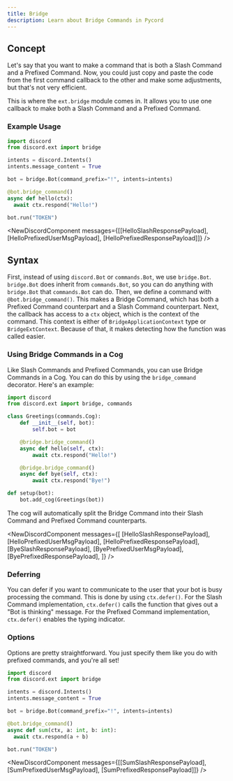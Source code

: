 ```yaml
---
title: Bridge
description: Learn about Bridge Commands in Pycord
---
```



## Concept

Let's say that you want to make a command that is both a Slash Command and a Prefixed Command. Now, you could just copy and paste the code from the first command callback to the other and make some adjustments, but that's not very efficient.

This is where the `ext.bridge` module comes in. It allows you to use one callback to make both a Slash Command and a Prefixed Command.

### Example Usage

```py
import discord
from discord.ext import bridge

intents = discord.Intents()
intents.message_content = True

bot = bridge.Bot(command_prefix="!", intents=intents)

@bot.bridge_command()
async def hello(ctx):
  await ctx.respond("Hello!")

bot.run("TOKEN")
```

<NewDiscordComponent messages={[[HelloSlashResponsePayload], [HelloPrefixedUserMsgPayload], [HelloPrefixedResponsePayload]]} />

## Syntax

First, instead of using `discord.Bot` or `commands.Bot`, we use `bridge.Bot`. `bridge.Bot` does inherit from `commands.Bot`, so you can do anything with `bridge.Bot` that `commands.Bot` can do.
Then, we define a command with `@bot.bridge_command()`. This makes a Bridge Command, which has both a Prefixed Command counterpart and a Slash Command counterpart.
Next, the callback has access to a `ctx` object, which is the context of the command. This context is either of `BridgeApplicationContext` type or `BridgeExtContext`. Because of that, it makes detecting how the function was called easier.

### Using Bridge Commands in a Cog

Like Slash Commands and Prefixed Commands, you can use Bridge Commands in a Cog. You can do this by using the `bridge_command` decorator. Here's an example:

```py
import discord
from discord.ext import bridge, commands

class Greetings(commands.Cog):
    def __init__(self, bot):
        self.bot = bot

    @bridge.bridge_command()
    async def hello(self, ctx):
        await ctx.respond("Hello!")

    @bridge.bridge_command()
    async def bye(self, ctx):
        await ctx.respond("Bye!")

def setup(bot):
    bot.add_cog(Greetings(bot))
```

The cog will automatically split the Bridge Command into their Slash Command and Prefixed Command counterparts.

<NewDiscordComponent
    messages={[
        [HelloSlashResponsePayload],
        [HelloPrefixedUserMsgPayload],
        [HelloPrefixedResponsePayload],
        [ByeSlashResponsePayload],
        [ByePrefixedUserMsgPayload],
        [ByePrefixedResponsePayload],
    ]}
/>

### Deferring

You can defer if you want to communicate to the user that your bot is busy processing the command. This is done by using `ctx.defer()`. For the Slash Command implementation, `ctx.defer()` calls the function that gives out a "Bot is thinking" message. For the Prefixed Command implementation, `ctx.defer()` enables the typing indicator.

### Options

Options are pretty straightforward. You just specify them like you do with prefixed commands, and you're all set!

```py
import discord
from discord.ext import bridge

intents = discord.Intents()
intents.message_content = True

bot = bridge.Bot(command_prefix="!", intents=intents)

@bot.bridge_command()
async def sum(ctx, a: int, b: int):
  await ctx.respond(a + b)

bot.run("TOKEN")
```

<NewDiscordComponent messages={[[SumSlashResponsePayload], [SumPrefixedUserMsgPayload], [SumPrefixedResponsePayload]]} />
